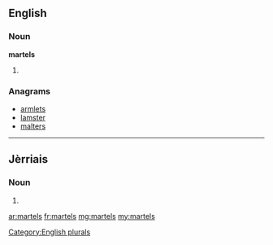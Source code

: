==English==

===Noun===
'''martels'''

# {{plural of|martel}}

===Anagrams===
* [[armlets#English|armlets]]
* [[lamster#English|lamster]]
* [[malters#English|malters]]

[[Category:English plurals]]

----

==Jèrriais==

===Noun===
{{head|roa-jer|g=m|g2=p}}

# {{plural of|martel|lang=roa-jer}}

[[ar:martels]]
[[fr:martels]]
[[mg:martels]]
[[my:martels]]